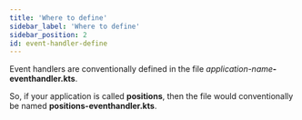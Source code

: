 ```yaml
---
title: 'Where to define'
sidebar_label: 'Where to define'
sidebar_position: 2
id: event-handler-define
---
```






Event handlers are conventionally defined in the file _application-name_**-eventhandler.kts**. 

So, if your application is called **positions**, then the file would conventionally be named **positions-eventhandler.kts**.

